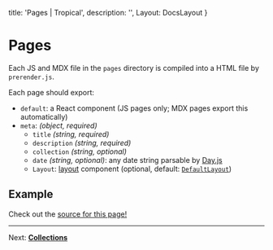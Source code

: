 
  title: 'Pages | Tropical',
  description: '',
  Layout: DocsLayout
}

# Pages

Each JS and MDX file in the `pages` directory is compiled into a HTML file by `prerender.js`.

Each page should export:

- `default`: a React component (JS pages only; MDX pages export this automatically)
- `meta`: *(object, required)*
  - `title` *(string, required)*
  - `description` *(string, required)*
  - `collection` *(string, optional)*
  - `date` *(string, optional)*: any date string parsable by [Day.js](https://day.js.org/)
  - `Layout`: [layout](/docs/layouts) component (optional, default: [`DefaultLayout`](https://github.com/bensmithett/tropical/blob/master/app/layouts/DefaultLayout.js))

## Example

Check out the [source for this page!](https://github.com/bensmithett/tropical/blob/docs/app/pages/docs/pages.mdx)

---

Next: [**Collections**](/docs/collections)
